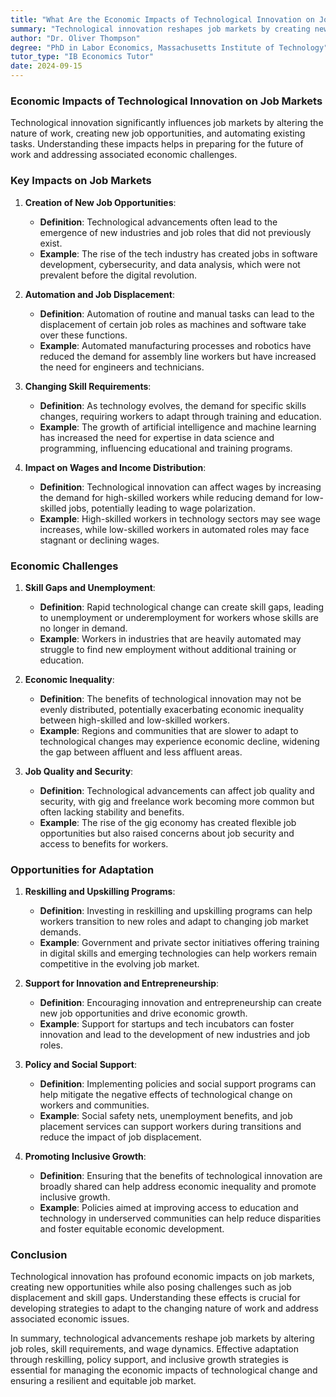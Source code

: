```yaml
---
title: "What Are the Economic Impacts of Technological Innovation on Job Markets?"
summary: "Technological innovation reshapes job markets by creating new opportunities, automating tasks, and altering skill requirements. This leads to both challenges and opportunities for workers, businesses, and economies."
author: "Dr. Oliver Thompson"
degree: "PhD in Labor Economics, Massachusetts Institute of Technology"
tutor_type: "IB Economics Tutor"
date: 2024-09-15
---
```


### Economic Impacts of Technological Innovation on Job Markets

Technological innovation significantly influences job markets by altering the nature of work, creating new job opportunities, and automating existing tasks. Understanding these impacts helps in preparing for the future of work and addressing associated economic challenges.

### Key Impacts on Job Markets

1. **Creation of New Job Opportunities**:
   - **Definition**: Technological advancements often lead to the emergence of new industries and job roles that did not previously exist.
   - **Example**: The rise of the tech industry has created jobs in software development, cybersecurity, and data analysis, which were not prevalent before the digital revolution.

2. **Automation and Job Displacement**:
   - **Definition**: Automation of routine and manual tasks can lead to the displacement of certain job roles as machines and software take over these functions.
   - **Example**: Automated manufacturing processes and robotics have reduced the demand for assembly line workers but have increased the need for engineers and technicians.

3. **Changing Skill Requirements**:
   - **Definition**: As technology evolves, the demand for specific skills changes, requiring workers to adapt through training and education.
   - **Example**: The growth of artificial intelligence and machine learning has increased the need for expertise in data science and programming, influencing educational and training programs.

4. **Impact on Wages and Income Distribution**:
   - **Definition**: Technological innovation can affect wages by increasing the demand for high-skilled workers while reducing demand for low-skilled jobs, potentially leading to wage polarization.
   - **Example**: High-skilled workers in technology sectors may see wage increases, while low-skilled workers in automated roles may face stagnant or declining wages.

### Economic Challenges

1. **Skill Gaps and Unemployment**:
   - **Definition**: Rapid technological change can create skill gaps, leading to unemployment or underemployment for workers whose skills are no longer in demand.
   - **Example**: Workers in industries that are heavily automated may struggle to find new employment without additional training or education.

2. **Economic Inequality**:
   - **Definition**: The benefits of technological innovation may not be evenly distributed, potentially exacerbating economic inequality between high-skilled and low-skilled workers.
   - **Example**: Regions and communities that are slower to adapt to technological changes may experience economic decline, widening the gap between affluent and less affluent areas.

3. **Job Quality and Security**:
   - **Definition**: Technological advancements can affect job quality and security, with gig and freelance work becoming more common but often lacking stability and benefits.
   - **Example**: The rise of the gig economy has created flexible job opportunities but also raised concerns about job security and access to benefits for workers.

### Opportunities for Adaptation

1. **Reskilling and Upskilling Programs**:
   - **Definition**: Investing in reskilling and upskilling programs can help workers transition to new roles and adapt to changing job market demands.
   - **Example**: Government and private sector initiatives offering training in digital skills and emerging technologies can help workers remain competitive in the evolving job market.

2. **Support for Innovation and Entrepreneurship**:
   - **Definition**: Encouraging innovation and entrepreneurship can create new job opportunities and drive economic growth.
   - **Example**: Support for startups and tech incubators can foster innovation and lead to the development of new industries and job roles.

3. **Policy and Social Support**:
   - **Definition**: Implementing policies and social support programs can help mitigate the negative effects of technological change on workers and communities.
   - **Example**: Social safety nets, unemployment benefits, and job placement services can support workers during transitions and reduce the impact of job displacement.

4. **Promoting Inclusive Growth**:
   - **Definition**: Ensuring that the benefits of technological innovation are broadly shared can help address economic inequality and promote inclusive growth.
   - **Example**: Policies aimed at improving access to education and technology in underserved communities can help reduce disparities and foster equitable economic development.

### Conclusion

Technological innovation has profound economic impacts on job markets, creating new opportunities while also posing challenges such as job displacement and skill gaps. Understanding these effects is crucial for developing strategies to adapt to the changing nature of work and address associated economic issues.

In summary, technological advancements reshape job markets by altering job roles, skill requirements, and wage dynamics. Effective adaptation through reskilling, policy support, and inclusive growth strategies is essential for managing the economic impacts of technological change and ensuring a resilient and equitable job market.
